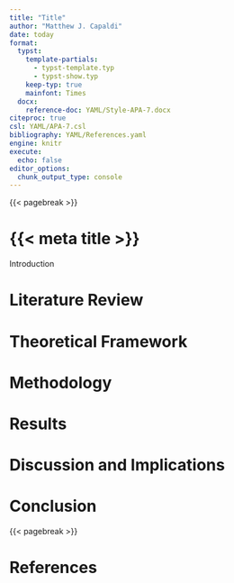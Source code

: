 ```yaml
---
title: "Title"
author: "Matthew J. Capaldi"
date: today
format:
  typst:
    template-partials: 
      - typst-template.typ
      - typst-show.typ
    keep-typ: true
    mainfont: Times
  docx:
    reference-doc: YAML/Style-APA-7.docx
citeproc: true
csl: YAML/APA-7.csl
bibliography: YAML/References.yaml
engine: knitr
execute: 
  echo: false
editor_options: 
  chunk_output_type: console
---
```


{{< pagebreak >}}

# {{< meta title >}}

Introduction

# Literature Review

# Theoretical Framework

# Methodology

# Results

# Discussion and Implications

# Conclusion

{{< pagebreak >}}

# References
